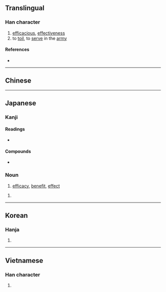 {{character info/new}}
{{also|效}}
==Translingual==

===Han character===
{{Han char|rn=19|rad=力|as=06|sn=8|four=|canj=YKKS|ids=⿰交力}}

# [[efficacious]], [[effectiveness]]
# to [[toil]], to [[serve]] in the [[army]]

====References====
* {{Han ref|kx=0147.120|dkj=02334|dj=0331.200|hdz=10370.010|uh=52B9|ud=21177}}

----

==Chinese==
{{zh-see|效|v}}

----

==Japanese==

===Kanji===
{{ja-kanji|grade=5|rs=力06|style=s|kyu=效}}

====Readings====
* {{ja-readings|goon=[[ぎょう]] (gyō) {{non-joyo-reading}}|kanon=[[こう]] (kō)|kun=[[きく]] (kiku), [[ならう]] (narau), [[いたす]] (itasu)}}

====Compounds====
* {{ja-r|有効|ゆうこう}}

===Noun===
{{ja-noun|こう}}

# [[efficacy]], [[benefit]], [[effect]]

{{ja-noun|かい}}

# {{alternative form of|甲斐|lang=ja}}

----

==Korean==

===Hanja===
{{ko-hanja|hangeul=[[효]]|rv=hyo|mr=hyo}}

# {{defn|lang=ko|sort=力06}}

----

==Vietnamese==

===Han character===
{{vi-readings|rs=力06|hanviet=hiệu}}

# {{defn|lang=vi|sort=力06}}
